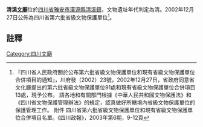 {{msg:四川省文物保護單位
|名稱 = 清溪[[文廟|文廟]]
|編號 = 26
|圖片 = 
|級別 = S6
|分類 = 
|時代 = [[清代|清代]]
|地点 = [[四川省|四川省]][[雅安市|雅安市]][[漢源縣|漢源縣]][[清溪鎮|清溪鎮]]
|坐標 =
|登錄 = 2002年12月27日
}}
'''清溪[[文廟|文廟]]'''位於[[四川省|四川省]][[雅安市|雅安市]][[漢源縣|漢源縣]][[清溪鎮|清溪鎮]]，文物遺址年代判定為清。2002年12月27日公佈為四川省第六批省級文物保護單位<ref>『四川省人民政府關於公布第六批省級文物保護單位和現有省級文物保護單位合併項目的通知』，川府發（2002）23號，2002年12月27日，省政府同意省文化廳提出的第六批省級文物保護單位91處和現有省級文物保護單位合併項目13處，現予公布。 請各地和有關部門根據《中華人民共和國文物保護法》和《四川省文物保護管理辦法》的規定，認真做好所轄境內省級文物保護單位的保護管理工作。 附件 四川省第六批省級文物保護單位和現有省級文物保護單位合併項目名單。《四川政報》，2003年第6期，9-12頁</ref>。
==註釋==
{{reflist}}
{{文物保護單位小作品}}

[[Category:四川文廟|Category:四川文廟]]